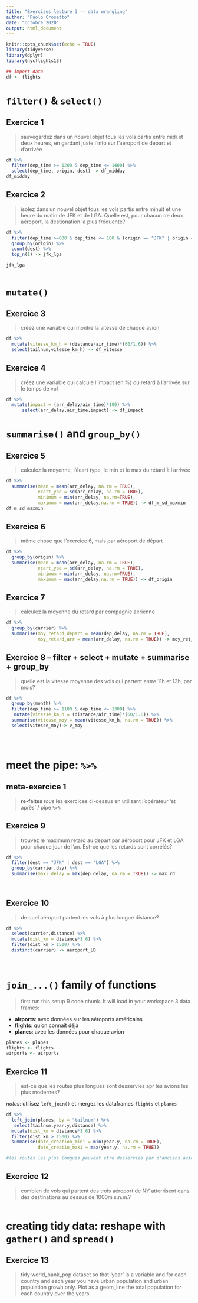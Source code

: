 ```yaml
---
title: "Exercises lecture 3 -- data wrangling"
author: "Paolo Crosetto"
date: "octobre 2020"
output: html_document
---
```


```r
knitr::opts_chunk$set(echo = TRUE)
library(tidyverse)
library(dplyr)
library(nycflights13)

## import data
df <- flights
```

# `filter()` & `select()`


## Exercice 1

> sauvegardez dans un nouvel objet tous les vols partis entre midi et deux heures, en gardant juste l'info sur l'aéroport de départ et d'arrivée

```r
df %>% 
  filter(dep_time >= 1200 & dep_time <= 1400) %>% 
  select(dep_time, origin, dest) -> df_midday
df_midday

```
## Exercice 2

> isolez dans un nouvel objet tous les vols partis entre minuit et une heure du matin de JFK et de LGA. Quelle est, pour chacun de deux aéroport, la destionation la plus fréquente? 


```r

df %>% 
  filter(dep_time >=000 & dep_time <= 100 & (origin == "JFK" | origin == "LGA")) %>% 
  group_by(origin) %>% 
  count(dest) %>% 
  top_n(1) -> jfk_lga

jfk_lga



```


# `mutate()`

## Exercice 3

> créez une variable qui montre la vitesse de chaque avion

```r
df %>% 
  mutate(vitesse_km_h = (distance/air_time)*(60/1.6)) %>% 
  select(tailnum,vitesse_km_h) -> df_vitesse

```


## Exercice 4

> créez une variable qui calcule l'impact (en %) du retard à l'arrivée sur le temps de vol

```r
df %>% 
  mutate(impact = (arr_delay/air_time)*100) %>% 
      select(arr_delay,air_time,impact) -> df_impact


```


# `summarise()` and `group_by()`

## Exercice 5

> calculez la moyenne, l'écart type, le min et le max du rétard à l'arrivée

```r
df %>% 
  summarise(mean = mean(arr_delay, na.rm = TRUE),
            ecart_ype = sd(arr_delay, na.rm = TRUE), 
            minimum = min(arr_delay, na.rm=TRUE), 
            maximum = max(arr_delay,na.rm = TRUE)) -> df_m_sd_maxmin
df_m_sd_maxmin

```

## Exercice 6

> même chose que l'exercice 6, mais par aéroport de départ

```r
df %>%
  group_by(origin) %>% 
  summarise(mean = mean(arr_delay, na.rm = TRUE),
            ecart_ype = sd(arr_delay, na.rm = TRUE), 
            minimum = min(arr_delay, na.rm=TRUE), 
            maximum = max(arr_delay,na.rm = TRUE)) -> df_origin


```

## Exercice 7

> calculez la moyenne du retard par compagnie aérienne

```r

df %>% 
  group_by(carrier) %>% 
  summarise(moy_retard_depart = mean(dep_delay, na.rm = TRUE),
            moy_retard_arr = mean(arr_delay, na.rm = TRUE)) -> moy_ret_aer

```


## Exercice 8 -- filter + select + mutate + summarise + group_by

> quelle est la vitesse moyenne des vols qui partent entre 11h et 13h, par mois?

```r
df %>% 
  group_by(month) %>% 
  filter(dep_time >= 1100 & dep_time <= 1300) %>% 
   mutate(vitesse_km_h = (distance/air_time)*(60/1.6)) %>% 
  summarise(vitesse_moy = mean(vitesse_km_h, na.rm = TRUE)) %>% 
  select(vitesse_moy)-> v_moy


  
```



# meet the pipe: `%>%`

## meta-exercice 1

> **re-faites** *tous* les exercices ci-dessus en utilisant l'opérateur 'et après' / pipe `%>%`

## Exercice 9

> trouvez le maximum retard au depart par aéroport pour JFK et LGA pour chaque jour de l'an. Est-ce que les retards sont corrélés? 

```r

df %>% 
  filter(dest == "JFK" | dest == "LGA") %>% 
  group_by(carrier,day) %>% 
  summarise(maxi_delay = max(dep_delay, na.rm = TRUE)) -> max_rd
  
  
```


## Exercice 10

> de quel aéroport partent les vols à plus longue distance?

```r

df %>% 
  select(carrier,distance) %>% 
  mutate(dist_km = distance*1.6) %>% 
  filter(dist_km > 1500) %>% 
  distinct(carrier) -> aeroport_LD
  
  

```

# `join_...()` family of functions

> first run this setup R code chunk. It will load in your workspace 3 data frames:

- **airports**: avec données sur les aéroports américains
- **flights**: qu'on connait déjà
- **planes**: avec les données pour chaque avion

```r
planes <- planes
flights <- flights
airports <- airports
```

## Exercice 11

> est-ce que les routes plus longues sont desservies apr les avions les plus modernes?

*notes*: utilisez `left_join()` et mergez les dataframes `flights` et `planes`

```r


df %>% 
  left_join(planes, by = "tailnum") %>% 
   select(tailnum,year.y,distance) %>% 
  mutate(dist_km = distance*1.6) %>% 
  filter(dist_km > 1500) %>% 
  summarise(date_creation_mini = min(year.y, na.rm = TRUE),
            date_creatio_maxi = max(year.y, na.rm = TRUE))

#les routes les plus longues peuvent etre desservies par d'anciens avions

```

## Exercice 12

> combien de vols qui partent des trois aéroport de NY atterrisent dans des destinations  au dessus de 1000m s.n.m.?

```r


```


# creating tidy data: reshape with `gather()` and `spread()`

## Exercice 13

> tidy world_bank_pop dataset so that 'year' is a variable and for each country and each year you have urban population and urban population growh only. Plot as a geom_line the total population for each country over the years.

```r

  
```


